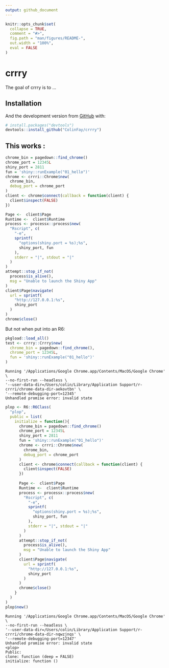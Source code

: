 ```yaml
---
output: github_document
---
```


<!-- README.md is generated from README.Rmd. Please edit that file -->

```r
knitr::opts_chunk$set(
  collapse = TRUE,
  comment = "#>",
  fig.path = "man/figures/README-",
  out.width = "100%", 
  eval = FALSE
)
```
# crrry

<!-- badges: start -->
<!-- badges: end -->

The goal of crrry is to ...

## Installation

And the development version from [GitHub](https://github.com/) with:

``` r
# install.packages("devtools")
devtools::install_github("ColinFay/crrry")
```

## This works :

```r
chrome_bin = pagedown::find_chrome()
chrome_port = 12345L
shiny_port = 2811
fun = 'shiny::runExample("01_hello")'
chrome <- crrri::Chrome$new(
  chrome_bin,
  debug_port = chrome_port
)
client <- chrome$connect(callback = function(client) {
  client$inspect(FALSE)
})

Page <-  client$Page
Runtime <-  client$Runtime
process <- processx::process$new(
  "Rscript", c(
    "-e",
    sprintf(
      "options(shiny.port = %s);%s",
      shiny_port, fun
    ),
    stderr = "|", stdout = "|"
  )
)
attempt::stop_if_not(
  process$is_alive(),
  msg = "Unable to launch the Shiny App"
)
client$Page$navigate(
  url = sprintf(
    "http://127.0.0.1:%s",
    shiny_port
  )
)
chrome$close()
```


But not when put into an R6:

```r
pkgload::load_all()
test <- crrry::Crrry$new(
  chrome_bin = pagedown::find_chrome(), 
  chrome_port = 12345L, 
  fun = 'shiny::runExample("01_hello")'
)
```

```
Running '/Applications/Google Chrome.app/Contents/MacOS/Google Chrome' \
--no-first-run --headless \
'--user-data-dir=/Users/colin/Library/Application Support/r-crrri/chrome-data-dir-aekovtbn' \
'--remote-debugging-port=12345'
Unhandled promise error: invalid state
```


```r
plop <- R6::R6Class(
  "plop", 
  public = list(
    initialize = function(){
      chrome_bin = pagedown::find_chrome()
      chrome_port = 12345L
      shiny_port = 2811
      fun = 'shiny::runExample("01_hello")'
      chrome <- crrri::Chrome$new(
        chrome_bin,
        debug_port = chrome_port
      )
      client <- chrome$connect(callback = function(client) {
        client$inspect(FALSE)
      })
      
      Page <-  client$Page
      Runtime <-  client$Runtime
      process <- processx::process$new(
        "Rscript", c(
          "-e",
          sprintf(
            "options(shiny.port = %s);%s",
            shiny_port, fun
          ),
          stderr = "|", stdout = "|"
        )
      )
      attempt::stop_if_not(
        process$is_alive(),
        msg = "Unable to launch the Shiny App"
      )
      client$Page$navigate(
        url = sprintf(
          "http://127.0.0.1:%s",
          shiny_port
        )
      )
      chrome$close()
    }
  )
)
plop$new()
```

```
Running '/Applications/Google Chrome.app/Contents/MacOS/Google Chrome' \
--no-first-run --headless \
'--user-data-dir=/Users/colin/Library/Application Support/r-crrri/chrome-data-dir-nqwzjnqs' \
'--remote-debugging-port=12347'
Unhandled promise error: invalid state
<plop>
Public:
clone: function (deep = FALSE) 
initialize: function () 
```

